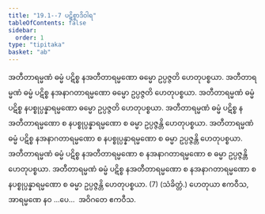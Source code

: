 ```yaml
---
title: "19.1--7 ပဋိစ္စာဒိဝါရ"
tableOfContents: false
sidebar:
  order: 1
type: "tipitaka"
basket: "ab"
---
```



<DynamicBreadcrumb />

<Division number="47">

<Paragraph number="127">
အတီတာရမ္မဏံ ဓမ္မံ ပဋိစ္စ နအတီတာရမ္မဏော ဓမ္မော ဥပ္ပဇ္ဇတိ ဟေတုပစ္စယာ. အတီတာရမ္မဏံ ဓမ္မံ ပဋိစ္စ နအနာဂတာရမ္မဏော ဓမ္မော ဥပ္ပဇ္ဇတိ ဟေတုပစ္စယာ. အတီတာရမ္မဏံ ဓမ္မံ ပဋိစ္စ နပစ္စုပ္ပန္နာရမ္မဏော ဓမ္မော ဥပ္ပဇ္ဇတိ ဟေတုပစ္စယာ. အတီတာရမ္မဏံ ဓမ္မံ ပဋိစ္စ နအတီတာရမ္မဏော စ နပစ္စုပ္ပန္နာရမ္မဏော စ ဓမ္မာ ဥပ္ပဇ္ဇန္တိ ဟေတုပစ္စယာ. အတီတာရမ္မဏံ ဓမ္မံ ပဋိစ္စ နအနာဂတာရမ္မဏော စ နပစ္စုပ္ပန္နာရမ္မဏော စ ဓမ္မာ ဥပ္ပဇ္ဇန္တိ ဟေတုပစ္စယာ. အတီတာရမ္မဏံ ဓမ္မံ ပဋိစ္စ နအတီတာရမ္မဏော စ နအနာဂတာရမ္မဏော စ ဓမ္မာ ဥပ္ပဇ္ဇန္တိ ဟေတုပစ္စယာ. အတီတာရမ္မဏံ ဓမ္မံ ပဋိစ္စ နအတီတာရမ္မဏော စ နအနာဂတာရမ္မဏော စ နပစ္စုပ္ပန္နာရမ္မဏော စ ဓမ္မာ ဥပ္ပဇ္ဇန္တိ ဟေတုပစ္စယာ. (7) (သံခိတ္တံ.)
</Paragraph>

<Paragraph number="128">
ဟေတုယာ ဧကဝီသ, အာရမ္မဏေ နဝ …ပေ…  အဝိဂတေ ဧကဝီသ.
</Paragraph>
</Division>